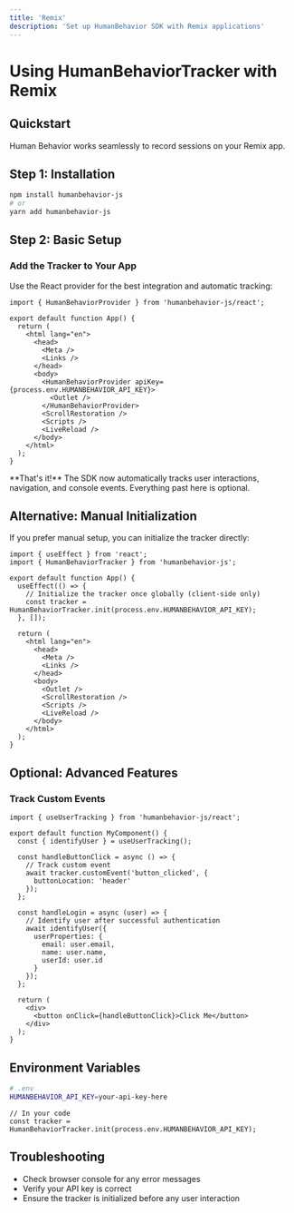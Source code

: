 ```yaml
---
title: 'Remix'
description: 'Set up HumanBehavior SDK with Remix applications'
---
```


# Using HumanBehaviorTracker with Remix

## Quickstart

Human Behavior works seamlessly to record sessions on your Remix app.

## Step 1: Installation

```bash
npm install humanbehavior-js
# or
yarn add humanbehavior-js
```

## Step 2: Basic Setup

### Add the Tracker to Your App

Use the React provider for the best integration and automatic tracking:

```tsx
import { HumanBehaviorProvider } from 'humanbehavior-js/react';

export default function App() {
  return (
    <html lang="en">
      <head>
        <Meta />
        <Links />
      </head>
      <body>
        <HumanBehaviorProvider apiKey={process.env.HUMANBEHAVIOR_API_KEY}>
          <Outlet />
        </HumanBehaviorProvider>
        <ScrollRestoration />
        <Scripts />
        <LiveReload />
      </body>
    </html>
  );
}
```

<Note>
  **That's it!** The SDK now automatically tracks user interactions, navigation, and console events. Everything past here is optional.
</Note>

## Alternative: Manual Initialization

If you prefer manual setup, you can initialize the tracker directly:

```tsx
import { useEffect } from 'react';
import { HumanBehaviorTracker } from 'humanbehavior-js';

export default function App() {
  useEffect(() => {
    // Initialize the tracker once globally (client-side only)
    const tracker = HumanBehaviorTracker.init(process.env.HUMANBEHAVIOR_API_KEY);
  }, []);

  return (
    <html lang="en">
      <head>
        <Meta />
        <Links />
      </head>
      <body>
        <Outlet />
        <ScrollRestoration />
        <Scripts />
        <LiveReload />
      </body>
    </html>
  );
}
```

## Optional: Advanced Features

### Track Custom Events

```tsx
import { useUserTracking } from 'humanbehavior-js/react';

export default function MyComponent() {
  const { identifyUser } = useUserTracking();

  const handleButtonClick = async () => {
    // Track custom event
    await tracker.customEvent('button_clicked', {
      buttonLocation: 'header'
    });
  };

  const handleLogin = async (user) => {
    // Identify user after successful authentication
    await identifyUser({
      userProperties: {
        email: user.email,
        name: user.name,
        userId: user.id
      }
    });
  };

  return (
    <div>
      <button onClick={handleButtonClick}>Click Me</button>
    </div>
  );
}
```

## Environment Variables

```bash
# .env
HUMANBEHAVIOR_API_KEY=your-api-key-here
```

```tsx
// In your code
const tracker = HumanBehaviorTracker.init(process.env.HUMANBEHAVIOR_API_KEY);
```

## Troubleshooting

- Check browser console for any error messages
- Verify your API key is correct
- Ensure the tracker is initialized before any user interaction 
